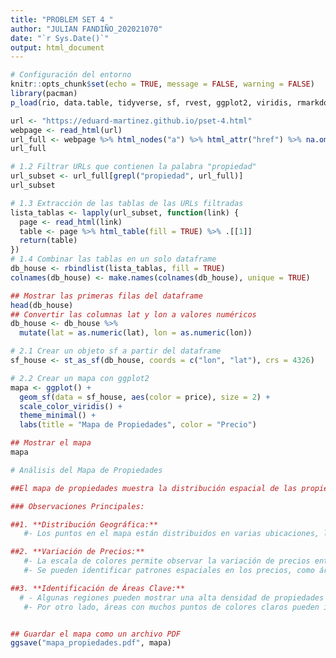 ```yaml
---
title: "PROBLEM SET 4 "
author: "JULIAN FANDIÑO_202021070"
date: "`r Sys.Date()`"
output: html_document
---
```


```r
# Configuración del entorno
knitr::opts_chunk$set(echo = TRUE, message = FALSE, warning = FALSE)
library(pacman)
p_load(rio, data.table, tidyverse, sf, rvest, ggplot2, viridis, rmarkdown)

```


```r
url <- "https://eduard-martinez.github.io/pset-4.html"
webpage <- read_html(url)
url_full <- webpage %>% html_nodes("a") %>% html_attr("href") %>% na.omit() %>% unique()
url_full
```

```r
# 1.2 Filtrar URLs que contienen la palabra "propiedad"
url_subset <- url_full[grepl("propiedad", url_full)]
url_subset
```

```r
# 1.3 Extracción de las tablas de las URLs filtradas
lista_tablas <- lapply(url_subset, function(link) {
  page <- read_html(link)
  table <- page %>% html_table(fill = TRUE) %>% .[[1]]
  return(table)
})
# 1.4 Combinar las tablas en un solo dataframe
db_house <- rbindlist(lista_tablas, fill = TRUE)
colnames(db_house) <- make.names(colnames(db_house), unique = TRUE)

## Mostrar las primeras filas del dataframe
head(db_house)
## Convertir las columnas lat y lon a valores numéricos
db_house <- db_house %>%
  mutate(lat = as.numeric(lat), lon = as.numeric(lon))

# 2.1 Crear un objeto sf a partir del dataframe
sf_house <- st_as_sf(db_house, coords = c("lon", "lat"), crs = 4326)

# 2.2 Crear un mapa con ggplot2
mapa <- ggplot() +
  geom_sf(data = sf_house, aes(color = price), size = 2) +
  scale_color_viridis() +
  theme_minimal() +
  labs(title = "Mapa de Propiedades", color = "Precio")

## Mostrar el mapa
mapa

# Análisis del Mapa de Propiedades

##El mapa de propiedades muestra la distribución espacial de las propiedades extraídas de las diferentes URLs contenidas en la página web especificada. Cada punto en el mapa representa una propiedad, y el color de los puntos indica el precio de la propiedad, utilizando una escala de colores proporcionada por la función `scale_color_viridis`.

### Observaciones Principales:

##1. **Distribución Geográfica:**
   #- Los puntos en el mapa están distribuidos en varias ubicaciones, lo que indica que las propiedades cubren una amplia área geográfica. Esto puede ayudar a identificar concentraciones de propiedades en ciertas regiones.

##2. **Variación de Precios:**
   #- La escala de colores permite observar la variación de precios entre las propiedades. Los colores más claros indican precios más bajos, mientras que los colores más oscuros representan precios más altos.
   #- Se pueden identificar patrones espaciales en los precios, como áreas donde las propiedades tienden a ser más caras o más baratas.

##3. **Identificación de Áreas Clave:**
  # - Algunas regiones pueden mostrar una alta densidad de propiedades con precios elevados, lo que puede señalar áreas urbanas o barrios exclusivos.
   #- Por otro lado, áreas con muchos puntos de colores claros pueden indicar zonas más asequibles.


## Guardar el mapa como un archivo PDF
ggsave("mapa_propiedades.pdf", mapa)
```
